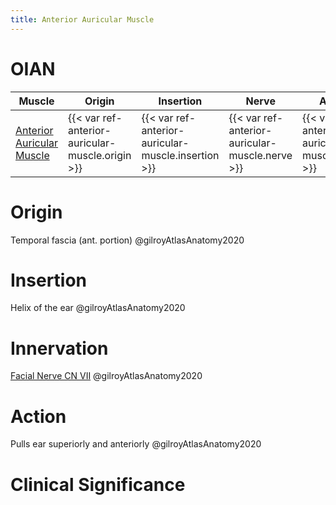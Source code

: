 ```yaml
---
title: Anterior Auricular Muscle
---
```


# OIAN

| Muscle  | Origin | Insertion | Nerve | Action |
|------|--------|-------|----------|--------|
| [Anterior Auricular Muscle]({{< var ref-anterior-auricular-muscle.path >}}) | {{< var ref-anterior-auricular-muscle.origin >}} | {{< var ref-anterior-auricular-muscle.insertion >}} | {{< var ref-anterior-auricular-muscle.nerve >}} | {{< var ref-anterior-auricular-muscle.action >}} |

# Origin {#origin}
Temporal fascia (ant. portion) @gilroyAtlasAnatomy2020

# Insertion {#insertion}
Helix of the ear @gilroyAtlasAnatomy2020

# Innervation {#innervation}

[Facial Nerve CN VII]({{< var ref-cn7.path >}}) @gilroyAtlasAnatomy2020

# Action {#action}
Pulls ear superiorly and anteriorly @gilroyAtlasAnatomy2020

# Clinical Significance